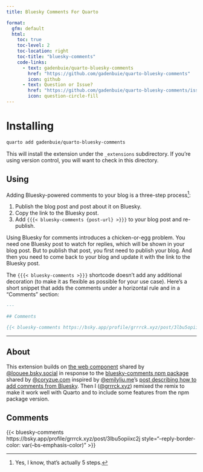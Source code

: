```yaml
---
title: Bluesky Comments For Quarto

format:
  gfm: default
  html:
    toc: true
    toc-level: 2
    toc-location: right
    toc-title: "bluesky-comments"
    code-links:
      - text: gadenbuie/quarto-bluesky-comments
        href: "https://github.com/gadenbuie/quarto-bluesky-comments"
        icon: github
      - text: Question or Issue?
        href: "https://github.com/gadenbuie/quarto-bluesky-comments/issues/new"
        icon: question-circle-fill
---
```


# Installing

```bash
quarto add gadenbuie/quarto-bluesky-comments
```

This will install the extension under the `_extensions` subdirectory.
If you're using version control, you will want to check in this directory.

## Using

Adding Bluesky-powered comments to your blog is a three-step process[^five-steps]:

1. Publish the blog post and post about it on Bluesky.
2. Copy the link to the Bluesky post.
3. Add `{{{< bluesky-comments {post-url} >}}}` to your blog post and re-publish.

[^five-steps]: Yes, I know, that's actually 5 steps.

Using Bluesky for comments introduces a chicken-or-egg problem.
You need one Bluesky post to watch for replies, which will be shown in your blog post.
But to publish that post, you first need to publish your blog.
And then you need to come back to your blog and update it with the link to the Bluesky post.

The `{{{< bluesky-comments >}}}` shortcode doesn't add any additional decoration (to make it as flexible as possible for your use case).
Here's a short snippet that adds the comments under a horizontal rule and in a "Comments" section:

```.markdown
---

## Comments

{{< bluesky-comments https://bsky.app/profile/grrrck.xyz/post/3lbu5opiixc2j >}}
```


::: {.content-visible when-format="html"}
---

## About

This extension builds on [the web component](https://gist.github.com/LoueeD/b7dec10b2ea56c825cbb0b3a514720ed) shared by [\@loouee.bsky.social](https://bsky.app/profile/louee.bsky.social/post/3lbsizqjik22o) in response to the [bluesky-comments npm package](https://github.com/czue/bluesky-comments) shared by [\@coryzue.com](https://bsky.app/profile/coryzue.com/post/3lbrko5zsgk24) inspired by [\@emilyliu.me](https://bsky.app/profile/emilyliu.me)'s [post describing how to add comments from Bluesky](https://bsky.app/profile/emilyliu.me/post/3lbqta5lnck2i).
Then I ([\@grrrck.xyz](https://bsky.app/profile/grrrck.xyz)) remixed the remix to make it work well with Quarto and to include some features from the npm package version.

## Comments

{{< bluesky-comments https://bsky.app/profile/grrrck.xyz/post/3lbu5opiixc2j style="--reply-border-color: var(--bs-emphasis-color)" >}}
:::
